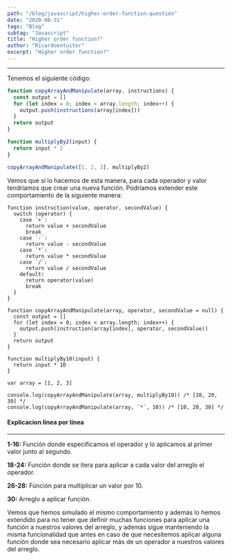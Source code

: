 ```yaml
---
path: "/blog/javascript/higher-order-function-question"
date: "2020-08-31"
tags: "Blog"
subtag: "Javascript"
title: "Higher order function?"
author: "Ricardoentuiter"
excerpt: "Higher order function?"
---
```


---



Tenemos el siguiente código:

```javascript
function copyArrayAndManipulate(array, instructions) {
  const output = []
  for (let index = 0; index < array.length; index++) {
    output.push(instructions(array[index]))
  }
  return output
}

function multiplyBy2(input) {
  return input * 2
}

copyArrayAndManipulate([1, 2, 3], multiplyBy2)
```



Vemos que si lo hacemos de esta manera, para cada operador y valor tendríamos que crear una nueva función.
Podríamos extender este comportamiento de la siguiente manera:

```javascript{numberLines: true}
function instruction(value, operator, secondValue) {
  switch (operator) {
    case `+`:
      return value + secondValue
      break
    case `-`:
      return value - secondValue
    case `*`:
      return value * secondValue
    case `/`:
      return value / secondValue
    default:
      return operator(value)
      break
  }
}

function copyArrayAndManipulate(array, operator, secondValue = null) {
  const output = []
  for (let index = 0; index < array.length; index++) {
    output.push(instruction(array[index], operator, secondValue))
  }
  return output
}

function multiplyBy10(input) {
  return input * 10
}

var array = [1, 2, 3]

console.log(copyArrayAndManipulate(array, multiplyBy10)) /* [10, 20, 30] */
console.log(copyArrayAndManipulate(array, `*`, 10)) /* [10, 20, 30] */
```



#### Explicacion línea por línea

---

**1-16:** Función donde específicamos el operador y lo aplicamos al primer valor junto al segundo.

**18-24:** Función donde se itera para aplicar a cada valor del arreglo el operador.

**26-28:** Fúnción para multiplicar un valor por 10.

**30:** Arreglo a aplicar función.



Vemos que hemos simulado el mismo comportamiento y además lo hemos extendido para no tener que definir muchas funciones para aplicar una función a nuestros valores del arreglo, y además sigue manteniendo la misma funcionalidad que antes en caso de que necesitemos aplicar alguna función donde sea necesario aplicar más de un operador a nuestros valores del arreglo.
